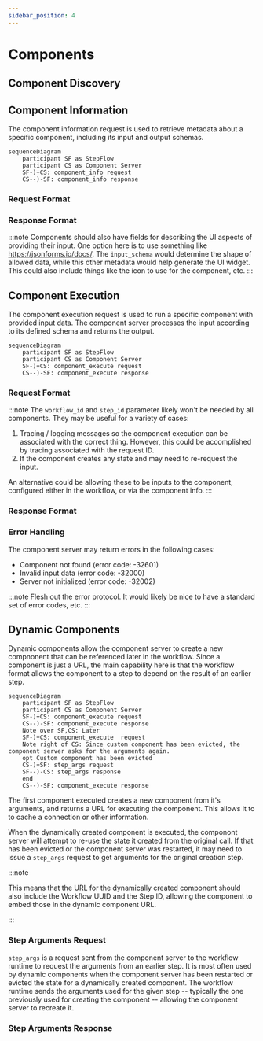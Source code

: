```yaml
---
sidebar_position: 4
---
```



# Components

## Component Discovery

## Component Information

The component information request is used to retrieve metadata about a specific component, including its input and output schemas.

```mermaid
sequenceDiagram
    participant SF as StepFlow
    participant CS as Component Server
    SF-)+CS: component_info request
    CS--)-SF: component_info response
```

### Request Format

<SchemaDisplay schema="https://stepflow.org/schemas/protocolSchema.json" path="defs/ComponentInfoRequest"/>

### Response Format

<SchemaDisplay schema="https://stepflow.org/schemas/protocolSchema.json" path="defs/ComponentInfoResponse"/>

:::note
Components should also have fields for describing the UI aspects of providing their input.
One option here is to use something like https://jsonforms.io/docs/.
The `input_schema` would determine the shape of allowed data, while this other metadata would help generate the UI widget.
This could also include things like the icon to use for the component, etc.
:::

## Component Execution

The component execution request is used to run a specific component with provided input data. The component server processes the input according to its defined schema and returns the output.

```mermaid
sequenceDiagram
    participant SF as StepFlow
    participant CS as Component Server
    SF-)+CS: component_execute request
    CS--)-SF: component_execute response
```

### Request Format

<SchemaDisplay schema="https://stepflow.org/schemas/protocolSchema.json" path="defs/ComponentExecuteRequest"/>

:::note
The `workflow_id` and `step_id` parameter likely won't be needed by all components.
They may be useful for a variety of cases:

1. Tracing / logging messages so the component execution can be associated with the correct thing.
   However, this could be accomplished by tracing associated with the request ID.
2. If the component creates any state and may need to re-request the input.

An alternative could be allowing these to be inputs to the component, configured either in the workflow, or via the component info.
:::

### Response Format

<SchemaDisplay schema="https://stepflow.org/schemas/protocolSchema.json" path="defs/ComponentExecuteResponse"/>


### Error Handling

The component server may return errors in the following cases:
- Component not found (error code: -32601)
- Invalid input data (error code: -32000)
- Server not initialized (error code: -32002)

:::note
Flesh out the error protocol.
It would likely be nice to have a standard set of error codes, etc.
:::

## Dynamic Components

Dynamic components allow the component server to create a new compnonent that can be referenced later in the workflow.
Since a component is just a URL, the main capability here is that the workflow format allows the component to a step to depend on the result of an earlier step.

```mermaid
sequenceDiagram
    participant SF as StepFlow
    participant CS as Component Server
    SF-)+CS: component_execute request
    CS--)-SF: component_execute response
    Note over SF,CS: Later
    SF-)+CS: component_execute  request
    Note right of CS: Since custom component has been evicted, the component server asks for the arguments again.
    opt Custom component has been evicted
    CS-)+SF: step_args request
    SF--)-CS: step_args response
    end
    CS--)-SF: component_execute response
```

The first component executed creates a new component from it's arguments, and returns a URL for executing the component.
This allows it to to cache a connection or other information.

When the dynamically created component is executed, the componont server will attempt to re-use the state it created from the original call.
If that has been evicted or the component server was restarted, it may need to issue a `step_args` request to get arguments for the original creation step.

:::note

This means that the URL for the dynamically created component should also include the Workflow UUID and the Step ID, allowing the component to embed those in the dynamic component URL.

:::

### Step Arguments Request

`step_args` is a request sent from the component server to the workflow runtime to request the arguments from an earlier step.
It is most often used by dynamic components when the component server has been restarted or evicted the state for a dynamically created component.
The workflow runtime sends the arguments used for the given step -- typically the one previously used for creating the component -- allowing the component server to recreate it.

<SchemaDisplay schema="https://stepflow.org/schemas/protocolSchema.json" path="defs/StepArgumentsRequest"/>

### Step Arguments Response

<SchemaDisplay schema="https://stepflow.org/schemas/protocolSchema.json" path="defs/StepArgumentsResponse"/>